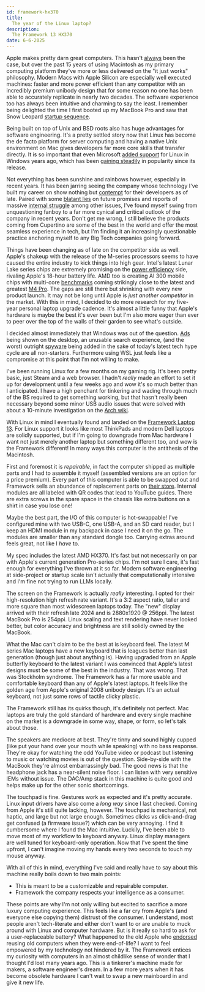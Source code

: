 ```yaml
---
id: framework-hx370
title:
  The year of the Linux laptop?
description:
  The Framework 13 HX370
date: 6-6-2025
---
```


Apple makes pretty darn great computers. This hasn't [always](https://appleinsider.com/articles/22/07/19/apple-agrees-to-50m-settlement-in-macbook-butterfly-keyboard-lawsuit) been the case, but over the past 15 years of using Macintosh as my primary computing platform they've more or less delivered on the "it just works" philosophy. Modern Macs with Apple Silicon are especially well executed machines: faster and more power efficient than any competitor with an incredibly premium unibody design that for some reason no one has been able to accurately replicate in nearly two decades. The software experience too has always been intuitive and charming to say the least. I remember being delighted the time I first booted up my MacBook Pro and saw that Snow Leopard [startup sequence](https://youtube.com/watch?v=5DSXz9xst5k). 

Being built on top of Unix and BSD roots also has huge advantages for software engineering. It's a pretty settled story now that Linux has become the de facto platform for server computing and having a native Unix environment on Mac gives developers far more core skills that transfer directly. It is so important that even Microsoft [added support](https://learn.microsoft.com/en-us/windows/wsl/) for Linux in Windows years ago, which has been [gaining steadily](https://survey.stackoverflow.co/2024/technology) in popularity since its release.

Not everything has been sunshine and rainbows however, especially in recent years. It has been jarring seeing the company whose technology I've built my career on show nothing but [contempt](https://daringfireball.net/linked/2025/06/05/apple-appeal-denied-antisteering) for their developers as of late. Paired with some [blatant lies](https://stratechery.com/2025/apple-and-its-intelligence-gaps/) on future promises and reports of massive [internal struggle](https://www.theinformation.com/articles/apple-fumbled-siris-ai-makeover) among other issues, I've found myself swing from unquestioning fanboy to a far more cynical and critical outlook of the company in recent years. Don't get me wrong, I still believe the products coming from Cupertino are some of the best in the world and offer the most seamless experience in tech, but I'm finding it an increasingly questionable practice anchoring myself to any Big Tech companies going forward.

Things have been changing as of late on the competitor side as well. Apple's shakeup with the release of the M-series processors seems to have caused the entire industry to kick things into high gear. Intel's latest Lunar Lake series chips are extremely promising on the [power efficiency](https://www.laptopmag.com/laptops/overall-intel-lunar-lake-battery-life-rundown-which-new-intel-lunar-lake-laptop-comes-out-on-top) side, rivaling Apple's 18-hour battery life. AMD too is creating AI 300 mobile chips with multi-core [benchmarks](https://browser.geekbench.com/v6/cpu/12316580) coming strikingly close to the latest and greatest [M4 Pro](https://browser.geekbench.com/v6/cpu/12319983). The gaps are still there but shrinking with every new product launch. It may not be long until Apple is *just another competitor* in the market. With this in mind, I decided to do more research for my five-year personal laptop upgrade cadence. It's almost a little funny that Apple's hardware is maybe the best it's ever been but I'm also more eager than ever to peer over the top of the walls of their garden to see what's outside. 

I decided almost immediately that Windows was out of the question. [Ads](https://www.pcmag.com/how-to/how-to-remove-most-annoying-ads-from-windows) being shown on the desktop, an unusable search experience, (and the worst) outright [spyware](https://support.microsoft.com/en-us/windows/retrace-your-steps-with-recall-aa03f8a0-a78b-4b3e-b0a1-2eb8ac48701c) being added in the sake of today's latest tech hype cycle are all non-starters. Furthermore using WSL just feels like a compromise at this point that I'm not willing to make. 

I've been running Linux for a few months on my gaming rig. It's been pretty basic, just Steam and a web browser. I hadn't *really* made an effort to set it up for development until a few weeks ago and wow it's so much better than I anticipated. I have a high penchant for tinkering and wading through much of the BS required to get something working, but that hasn't really been necessary beyond some minor USB audio issues that were solved with about a 10-minute investigation on the [Arch wiki](https://wiki.archlinux.org/title/PipeWire#Audio_problems_after_standby).

With Linux in mind I eventually found and landed on the [Framework Laptop 13](https://frame.work/laptop13). For Linux support it looks like most ThinkPads and modern Dell laptops are solidly supported, but if I'm going to downgrade from Mac hardware I want not just merely another laptop but something different too, and wow is the Framework different! In many ways this computer is the antithesis of the Macintosh. 

First and foremost it is *repairable*, in fact the computer shipped as multiple parts and I had to assemble it myself (assembled versions are an option for a price premium). Every part of this computer is able to be swapped out and Framework sells an abundance of replacement parts on [their store](https://frame.work/marketplace). Internal modules are all labeled with QR codes that lead to YouTube guides. There are extra screws in the spare space in the chassis like extra buttons on a shirt in case you lose one! 

Maybe the best part, the I/O of this computer is hot-swappable! I've configured mine with two USB-C, one USB-A, and an SD card reader, but I keep an HDMI module in my backpack in case I need it on the go. The modules are smaller than any standard dongle too. Carrying extras around feels great, not like I *have* to.

My spec includes the latest AMD HX370. It's fast but not necessarily on par with Apple's current generation Pro-series chips. I'm not sure I care, it's fast enough for everything I've thrown at it so far. Modern software engineering at side-project or startup scale isn't actually that computationally intensive and I'm fine not trying to run LLMs locally.

The screen on the Framework is actually *really* interesting. I opted for their high-resolution high refresh rate variant. It's a 3:2 aspect ratio, taller and more square than most widescreen laptops today. The "new" display arrived with their refresh late 2024 and is 2880x1920 @ 256ppi. The latest MacBook Pro is 254ppi. Linux scaling and text rendering have never looked better, but color accuracy and brightness are still solidly owned by the MacBook.

What the Mac can't claim to be the best at is keyboard feel. The latest M series Mac laptops have a new keyboard that is leagues better than last generation (though just about anything is). Having upgraded from an Apple butterfly keyboard to the latest variant I was convinced that Apple's latest designs must be some of the best in the industry. That was wrong. That was Stockholm syndrome. The Framework has a far more usable and comfortable keyboard than any of Apple's latest laptops. It feels like the golden age from Apple's original 2008 unibody design. It's an actual keyboard, not just some rows of tactile clicky plastic.

The Framework still has its quirks though, it's definitely not perfect. Mac laptops are truly the gold standard of hardware and every single machine on the market is a downgrade in some way, shape, or form, so let's talk about those.

The speakers are mediocre at best. They're tinny and sound highly cupped (like put your hand over your mouth while speaking) with no bass response. They're okay for watching the odd YouTube video or podcast but listening to music or watching movies is out of the question. Side-by-side with the MacBook they're almost embarrassingly bad. The good news is that the headphone jack has a near-silent noise floor. I can listen with very sensitive IEMs without issue. The DAC/Amp stack in this machine is quite good and helps make up for the other sonic shortcomings.

The touchpad is fine. Gestures work as expected and it's pretty accurate. Linux input drivers have also come a *long way* since I last checked. Coming from Apple it's still quite lacking, however. The touchpad is mechanical, not haptic, and large but not large enough. Sometimes clicks vs click-and-drag get confused (a firmware issue?) which can be very annoying. I find it cumbersome where I found the Mac intuitive. Luckily, I've been able to move most of my workflow to keyboard anyway. Linux display managers are well tuned for keyboard-only operation. Now that I've spent the time upfront, I can't imagine moving my hands every two seconds to touch my mouse anyway. 

With all of this in mind, everything I've said and really have to say about this machine really boils down to two main points: 

- This is meant to be a customizable and repairable computer.
- Framework the company respects your intelligence as a consumer. 

These points are why I'm not only willing but excited to sacrifice a more luxury computing experience. This feels like a far cry from Apple's (and everyone else copying them) distrust of the consumer. I understand, most people aren't tech-literate and either don't want to or are unable to muck around with Linux and computer hardware. But is it really so hard to ask for a user-replaceable battery? What happened to the old Apple who [endorsed](https://support.apple.com/en-us/105126) reusing old computers when they were end-of-life? I want to feel empowered by my technology not hindered by it. The Framework entices my curiosity with computers in an almost childlike sense of wonder that I thought I'd lost many years ago. This is a tinkerer's machine made for makers, a software engineer's dream. In a few more years when it has become obsolete hardware I can't wait to swap a new mainboard in and give it new life.